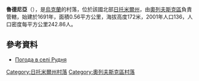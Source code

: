 {{coord|51|23|29|N|27|38|12|E|scale:30000|display=title}}

'''魯德尼亞'''（{{lang-uk|Рудня}}），是[[烏克蘭|烏克蘭]]的村落，位於該國北部[[日托米爾州|日托米爾州]]，由[[奧列夫斯克區|奧列夫斯克區]]負責管轄，始建於1691年，面積0.56平方公里，海拔高度172米，2001年人口136，人口密度每平方公里242.86人。

==參考資料==
* [http://weather.in.ua/ua/zhitomirskaja/22911 Погода в селі Рудня] {{Wayback|url=http://weather.in.ua/ua/zhitomirskaja/22911 |date=20111219131623 }}

{{DEFAULTSORT:Рудня}}
[[Category:日托米爾州村落|Category:日托米爾州村落]]
[[Category:奧列夫斯克區村落|Category:奧列夫斯克區村落]]


{{Zhytomyr-geo-stub}}